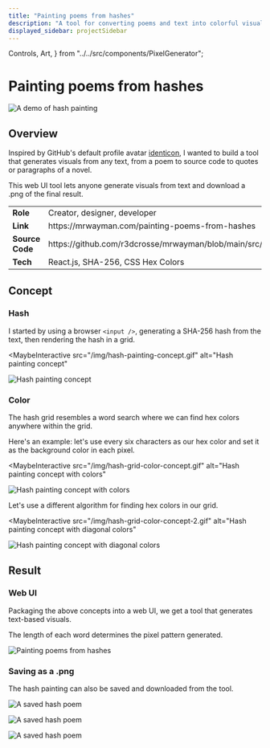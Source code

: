 ```yaml
---
title: "Painting poems from hashes"
description: "A tool for converting poems and text into colorful visuals, all through the magic of hashing algorithms."
displayed_sidebar: projectSidebar
---
```


  Controls,
  Art,
} from "../../src/components/PixelGenerator";

# Painting poems from hashes

![A demo of hash painting](./_img/hash-painting-large.gif)

## Overview

Inspired by GitHub's default profile avatar [identicon](https://en.wikipedia.org/wiki/Identicon), I wanted to build a tool that generates visuals from any text, from a poem to source code to quotes or paragraphs of a novel.

This web UI tool lets anyone generate visuals from text and download a .png of the final result.

<table>
  <tbody>
    <tr>
      <td>
        <b>Role</b>
      </td>
      <td>Creator, designer, developer</td>
    </tr>
    <tr>
      <td>
        <b>Link</b>
      </td>
      <td>https://mrwayman.com/painting-poems-from-hashes</td>
    </tr>
    <tr>
      <td>
        <b>Source Code</b>
      </td>
      <td>https://github.com/r3dcrosse/mrwayman/blob/main/src/components/HashPainting/index.tsx</td>
    </tr>
    <tr>
      <td>
        <b>Tech</b>
      </td>
      <td>React.js, SHA-256, CSS Hex Colors</td>
    </tr>
  </tbody>
</table>

## Concept

### Hash

I started by using a browser `<input />`, generating a SHA-256 hash from the text, then rendering the hash in a grid.

<MaybeInteractive
  src="/img/hash-painting-concept.gif"
  alt="Hash painting concept"
>
  <div
    style={{
      display: "flex",
      alignItems: "center",
      justifyContent: "flex-start",
      flexWrap: "wrap",
    }}
  >
    <PixelGenerator art={Art.rawHash} defaultText="Hello, world!" />
    <img src="/img/hash-painting-concept.gif" alt="Hash painting concept" />
  </div>
</MaybeInteractive>

<div style={{ marginTop: "1rem" }} />

### Color

The hash grid resembles a word search where we can find hex colors anywhere within the grid.

Here's an example: let's use every six characters as our hex color and set it as the background color in each pixel.

<MaybeInteractive
  src="/img/hash-grid-color-concept.gif"
  alt="Hash painting concept with colors"
>
  <div
    style={{
      display: "flex",
      alignItems: "center",
      justifyContent: "flex-start",
      flexWrap: "wrap",
    }}
  >
    <PixelGenerator art={Art.horizontalHexColor} defaultText="Hello, world!" />
    <img
      src="/img/hash-grid-color-concept.gif"
      alt="Hash painting concept with colors"
    />
  </div>
</MaybeInteractive>

<div style={{ marginTop: "1rem" }} />

Let's use a different algorithm for finding hex colors in our grid.

<MaybeInteractive
  src="/img/hash-grid-color-concept-2.gif"
  alt="Hash painting concept with diagonal colors"
>
  <div
    style={{
      display: "flex",
      alignItems: "center",
      justifyContent: "flex-start",
      flexWrap: "wrap",
    }}
  >
    <PixelGenerator art={Art.verticalHexColor} defaultText="Hello, world!" />
    <img
      src="/img/hash-grid-color-concept-2.gif"
      alt="Hash painting concept with diagonal colors"
    />
  </div>
</MaybeInteractive>

<div style={{ marginTop: "1rem" }} />

## Result

### Web UI

Packaging the above concepts into a web UI, we get a tool that generates text-based visuals.

The length of each word determines the pixel pattern generated.

![Painting poems from hashes](./_img/hash-painting-result.gif)

### Saving as a .png

The hash painting can also be saved and downloaded from the tool.

<div 
  style={{
    display: "flex",
    alignItems: "center",
    justifyContent: "space-between",
    flexWrap: "wrap",
  }}
>

![A saved hash poem](./_img/saved-hash-poem.png)

![A saved hash poem](./_img/saved-hash-poem2.png)

![A saved hash poem](./_img/saved-hash-poem3.png)

</div>
